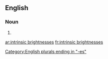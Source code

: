 ==English==

===Noun===
{{head|en}}

# {{plural of|intrinsic brightness}}

[[Category:English plurals ending in "-es"]]

[[ar:intrinsic brightnesses]]
[[fr:intrinsic brightnesses]]